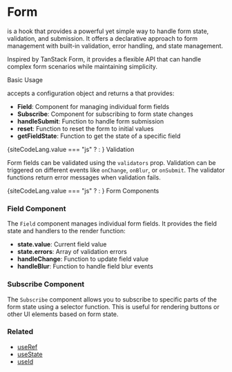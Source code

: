 
# Form

<CodePreview data={useFormTypePreview} /> is a hook that provides a powerful yet simple 
way to handle form state, validation, and submission. It offers a declarative approach 
to form management with built-in validation, error handling, and state management.

Inspired by <ExternalLink href="https://tanstack.com/form" >TanStack Form</ExternalLink>, 
it provides a flexible API that can handle complex form scenarios while maintaining simplicity.

<HighlightOnLoad id="basic-usage">
  <DocsSectionHeader href="#basic-usage">
    Basic Usage
  </DocsSectionHeader>

  <CodePreview data={useFormTypePreview} /> accepts a <CodePreview data={useFormConfigTypePreview} /> 
  configuration object and returns a <CodePreview data={UseFormStateTypePreview} /> that provides:

  - **Field**: Component for managing individual form fields
  - **Subscribe**: Component for subscribing to form state changes
  - **handleSubmit**: Function to handle form submission
  - **reset**: Function to reset the form to initial values
  - **getFieldState**: Function to get the state of a specific field

  <CopyInnerText>
    {siteCodeLang.value === "js" ? <BasicExample /> : <BasicExampleTS />}
  </CopyInnerText>
</HighlightOnLoad>

<HighlightOnLoad id="validation">
  <DocsSectionHeader href="#validation">
    Validation
  </DocsSectionHeader>

  Form fields can be validated using the `validators` prop. Validation can be 
  triggered on different events like `onChange`, `onBlur`, or `onSubmit`. The 
  validator functions return error messages when validation fails.

  <CopyInnerText>
    {siteCodeLang.value === "js" ? <ValidationExample /> : <ValidationExampleTS />}
  </CopyInnerText>
</HighlightOnLoad>

<HighlightOnLoad id="form-components">
  <DocsSectionHeader href="#form-components">
    Form Components
  </DocsSectionHeader>

  ### Field Component
  The `Field` component manages individual form fields. It provides the field state 
  and handlers to the render function:

  - **state.value**: Current field value
  - **state.errors**: Array of validation errors
  - **handleChange**: Function to update field value
  - **handleBlur**: Function to handle field blur events

  ### Subscribe Component
  The `Subscribe` component allows you to subscribe to specific parts of the form 
  state using a selector function. This is useful for rendering buttons or other 
  UI elements based on form state.
</HighlightOnLoad>

### Related
<ul>
  <li><a href="/docs/hooks/useRef">useRef</a></li>
  <li><a href="/docs/hooks/useState">useState</a></li>
  <li><a href="/docs/hooks/useId">useId</a></li>
</ul>
